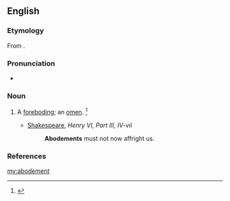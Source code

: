 ==English==

===Etymology===
From {{suffix|abode|ment}}.

===Pronunciation===
* {{a|US}} {{IPA|/əˈboʊd.mn̩t/}}

===Noun===
{{en-noun}}

# {{context|obsolete}} A [[foreboding]]; an [[omen]]. {{defdate|Attested from the late 16<sup>th</sup> century to the mid 17<sup>th</sup> century.}}<ref name=SOED>{{reference-book | last =| first = | authorlink =  | coauthors =  | editor =Brown, Lesley  | others =  | title = The Shorter Oxford English Dictionary | origdate =  | origyear = 1933| origmonth =  | url =  | format =  | accessdate =  | accessyear =  | accessmonth =  | edition = 5th | date =  | year =2003| month =  | publisher =Oxford University Press  | location =Oxford, UK | language =  | id =  | doi = | isbn =978-0-19-860575-7 | lccn = | ol = | pages =6| chapter =  | chapterurl =  | quote =}}</ref>
#* [[w:Shakespeare|Shakespeare]], ''Henry VI, Part III, IV-vii''
#*: '''Abodements''' must not now affright us.

===References===
<references/>

[[my:abodement]]